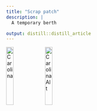 ```yaml
---
title: "Scrap patch"
description: |
  A temporary berth

output: distill::distill_article
---
```


![Carolina](img\scrappatch1.jpg){width=20%}
![CarolinaAlt](img\scrappatch2.jpg){width=20%}
